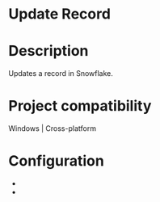 ﻿# Update Record

# Description

Updates a record in Snowflake.

# Project compatibility

Windows | Cross-platform

# Configuration

* 
*
